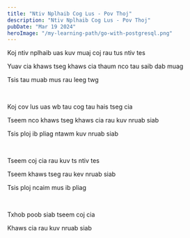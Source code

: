 ```yaml
---
title: "Ntiv Nplhaib Cog Lus - Pov Thoj"
description: "Ntiv Nplhaib Cog Lus - Pov Thoj"
pubDate: "Mar 19 2024"
heroImage: "/my-learning-path/go-with-postgresql.png"
---
```


Koj ntiv nplhaib uas kuv muaj coj rau tus ntiv tes

Yuav cia khaws tseg khaws cia thaum nco tau saib dab muag

Tsis tau muab mus rau leeg twg

<br />

Koj cov lus uas wb tau cog tau hais tseg cia

Tseem nco khaws tseg khaws cia rau kuv nruab siab

Tsis ploj ib pliag ntawm kuv nruab siab

<br />

Tseem coj cia rau kuv ts ntiv tes

Tseem khaws tseg rau kev nruab siab

Tsis ploj ncaim mus ib pliag

<br />

Txhob poob siab tseem coj cia

Khaws cia rau kuv nruab siab